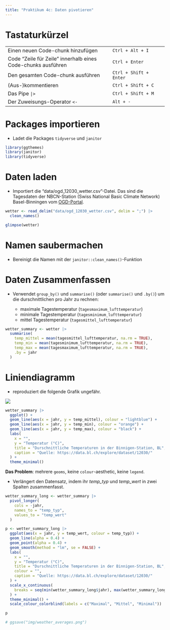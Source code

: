 ```yaml
---
title: "Praktikum 4c: Daten pivotieren"
---
```


# Tastaturkürzel

|  |  |
|-----------------------------------------------|-------------------------|
| Einen neuen Code-chunk hinzufügen | `Ctrl + Alt + I` |
| Code "Zeile für Zeile" innerhalb eines Code-chunks ausführen | `Ctrl + Enter` |
| Den gesamten Code-chunk ausführen | `Ctrl + Shift + Enter` |
| (Aus-)kommentieren | `Ctrl + Shift + C` |
| Das Pipe `|>` | `Ctrl + Shift + M` |
| Der Zuweisungs-Operator `<-` | `Alt + -` |


# Packages importieren

- Ladet die Packages `tidyverse` und `janitor`

```r
library(ggthemes)
library(janitor)
library(tidyverse)
```

# Daten laden

- Importiert die "data/ogd_12030_wetter.csv"-Datei. Das sind die Tagesdaten der NBCN-Station (Swiss National Basic Climate Network) Basel-Binningen vom [OGD-Portal](https://data.bl.ch/explore/dataset/12030/table/?disjunctive.jahr&sort=date&q.timerange.date=date:%5B1900-01-01+TO+2024-12-31%5D).

```r
wetter <- read_delim("data/ogd_12030_wetter.csv", delim = ";") |>
  clean_names()

glimpse(wetter)
```

# Namen saubermachen

- Bereinigt die Namen mit der `janitor::clean_names()`-Funktion

# Daten Zusammenfassen

- Verwendet `group_by()` und `summarise()` (oder `summarise()` und `.by()`) um die durschnittlichen pro Jahr zu rechnen:

    - maximale Tagestemperatur (`tagesmaximum_lufttemperatur`)
    - minimale Tagestemperatur (`tagesminimum_lufttemperatur`)
    - mittel Tagestemperatur (`tagesmittel_lufttemperatur`)

```r
wetter_summary <- wetter |>
  summarise(
    temp_mittel = mean(tagesmittel_lufttemperatur, na.rm = TRUE),
    temp_min = mean(tagesminimum_lufttemperatur, na.rm = TRUE),
    temp_max = mean(tagesmaximum_lufttemperatur, na.rm = TRUE),
    .by = jahr
  )
```

# Liniendiagramm

- reproduziert die folgende Grafik ungefähr.

![](img/weather_averages.png)

```r
wetter_summary |>
  ggplot() +
  geom_line(aes(x = jahr, y = temp_mittel), colour = "lightblue") +
  geom_line(aes(x = jahr, y = temp_min), colour = "orange") +
  geom_line(aes(x = jahr, y = temp_max), colour = "black") +
  labs(
    x = "",
    y = "Temperatur (°C)",
    title = "Durschnittliche Temperaturen in der Binnigen-Station, BL",
    caption = "Quelle: https://data.bl.ch/explore/dataset/12030/"
  ) +
  theme_minimal()
```

**Das Problem**: mehrere `geoms`, keine `colour`-aesthetic, keine `legend`.

- Verlängert den Datensatz, indem ihr *temp_typ* und *temp_wert* in zwei Spalten zusammenfasst.

```r
wetter_summary_long <- wetter_summary |>
  pivot_longer(
    cols = -jahr,
    names_to = "temp_typ",
    values_to = "temp_wert"
  )
```

```r
p <- wetter_summary_long |>
  ggplot(aes(x = jahr, y = temp_wert, colour = temp_typ)) +
  geom_line(alpha = 0.4) +
  geom_point(alpha = 0.4) +
  geom_smooth(method = "lm", se = FALSE) +
  labs(
    x = "",
    y = "Temperatur (°C)",
    title = "Durschnittliche Temperaturen in der Binnigen-Station, BL",
    colour = "",
    caption = "Quelle: https://data.bl.ch/explore/dataset/12030/"
  ) +
  scale_x_continuous(
    breaks = seq(min(wetter_summary_long$jahr), max(wetter_summary_long$jahr), by = 10)
  ) +
  theme_minimal() +
  scale_colour_colorblind(labels = c("Maximal", "Mittel", "Minimal"))

p
```

```r
# ggsave("img/weather_averages.png")
```
